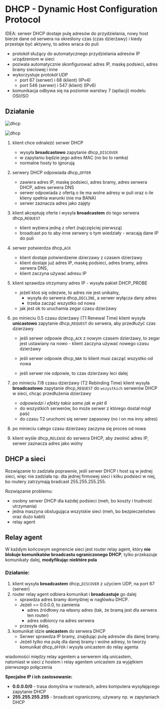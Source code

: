 
# DHCP - Dynamic Host Configuration Protocol

<Callout>

IDEA: serwer DHCP dostaje pulę adresów do przydzielania, nowy host bierze dane od serwera na określony czas (czas dzierżawy) i kiedy przestaje być aktywny, to adres wraca do puli

</Callout>

- protokół służący do automatycznego przydzielania adresów IP urządzeniom w sieci
- pozwala automatycznie skonfigurować adres IP, maskę podsieci, adres bramy sieciowej i inne
- wykorzystuje protokół UDP
  - port 67 (serwer) i 68 (klient) (IPv4)
  - port 546 (serwer) i 547 (klient) (IPv6)
- komunikacja odbywa się na poziomie warstwy 7 (apliacji) modelu OSI/ISO

## Działanie

![dhcp](/lab6/img/img3.webp)

![dhcp](/lab6/img/img4.webp)

1. klient chce odnaleźć serwer DHCP

   - wysyła **broadcastowo** zapytanie dhcp\_`DISCOVER`
   - w zapytaniu będzie jego adres MAC (no bo to ramka)
   - normalne hosty to ignorują

2. serwery DHCP odpowiada dhcp\_`OFFER`

   - zawiera adres IP, maskę podsieci, adres bramy, adres serwera DHCP, adres serwera DNS
   - serwer odpowiada z ofertą o ile ma wolne adresy w puli oraz o ile klieny spełnia warunki (nie ma BANA)
   - serwer zaznacza adres jako zajęty

3. klient akceptuję oferte i wysyla **broadcastem** do tego serwera dhcp\_`REQUEST`

   - klient wybiera jedną z ofert (najczęściej pierwszą)
   - broadcast po to aby inne serwery o tym wiedziały - wracają dane IP do puli

4. serwer potwierdza dhcp\_`ACK`

   - klient dostaje potwierdzenie dzierzawy z czasem dzierżawy
   - klient dostaje już adres IP, maskę podsieci, adres bramy, adres serwera DNS,
   - klient zaczyna używać adresu IP

5. klient sprawdza otrzymany adres IP - wysyła pakiet DHCP_PROBE

   - jeżeli ktoś się odezwie, to adres nie jest unikalny,
     - wysyła do serwera dhcp\_`DECLINE`, a serwer wyłącza dany adres
     - trzeba zacząć wszystko od nowa
   - jak jest ok to uruchamia zegar czasu dzierżawy

6. po minieciu 0.5 czasu dzierżawy (T1 Renewal Time) klient wysyła **unicastowo** zapytanie dhcp\_`REQUEST` do serwera, aby przedłużyć czas dzierżawy

   - jeśli serwer odpowie dhcp\_`ACK` z nowym czasem dzierżawy, to zegar jest ustawiany na nowo - klient zaczyna używać nowego czasu dzierżawy

   - jeśli serwer odpowie dhcp\_`NAK` to klient musi zacząć wszystko od nowa

   - jeśli serwer nie odpowie, to czas dzierżawy leci dalej

7. po minieciu 7/8 czasu dzierżawy (T2 Rebinding Time) klient wysyła **broadcastowo** zapytanie dhcp\_`REQUEST` do `wszystkich` serwerów DHCP w sieci, chcąc przedłużenia dzierżawy

   - _odpowiedzi i efekty takie same jak w pkt 6_
   - do wszystkich serwerów, bo może serwer z którego dostał mógł paść
   - do czasu T2 uruchomi się serwer zapasowy (no i on ma inny adres)

8. po minieciu całego czasu dzierżawy zaczyna się proces od nowa

9. klient wyśle dhcp\_`RELEASE` do serwera DHCP, aby zwolnić adres IP, serwer zaznacza adres jako wolny

## DHCP a sieci

Rozwiązanie to zadziała poprawnie, jeśli serwer DHCP i host są w jednej sieci, więc nie zadziała np. dla jednej firmowej sieci i kilku podsieci w niej, bo routery zatrzymają bradcast 255.255.255.255.

Rozwiązanie problemu:

- osobny serwer DHCP dla każdej podsieci (meh, bo koszty i trudność utrzymania)
- jedna maszyna obslugująca wszytskie sieci (meh, bo bezpieczeństwo oraz dużo kabli)
- relay agent

## Relay agent

W każdym końcowym segmencie sieci jest router relay agent, który **nie blokuje komunikatów broadcastu ograniczonego DHCP**, tylko przekazuje komunikaty dalej, **modyfikując niektóre pola**

### Działanie:

1. klient wysyła **broadcastem** dhcp\_`DISCOVER` z użyciem UDP, na port 67 (serwer)
2. router relay agent odbiera komunikat i **broadcastuje** go dalej
   - sprawdza adres bramy domyślnej w nagłówku DHCP.
   - Jeżeli == 0.0.0.0, to zamienia
     - adres źródłowy na własny adres (tak, że bramą jest dla serwera ten router)
     - adres odbiorcy na adres serwera
   - przesyła dalej.
3. komunikat idzie **unicastem** do serwera DHCP
   - Serwer sprawdza IP bramy, znajdując pulę adresów dla danej bramy.
   - Jeżeli tylko ma pulę dla danej bramy i wolne adresy, to tworzy komunikat dhcp\_`OFFER` i wysyła unicastem do relay agenta

<Callout type="warning">

wiadomości między relay agentem a serwerem idą unicastem, <br/>
natomiast w sieci z hostem i relay agentem unicastem za wyjątkiem pierwszego połączenia

</Callout>

<Callout type="info">

**Specjalne IP i ich zastosowanie:**

- **0.0.0.0/0** - trasa domyślna w routerach, adres komputera wysyłającego zapytanie DHCP
- **255.255.255.255** - broadcast ograniczony, używany np. w zapytaniach DHCP

</Callout>
